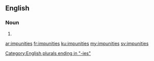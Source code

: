 ==English==

===Noun===
{{head|en|plural}}

# {{plural of|impunity|lang=en}}

[[Category:English plurals ending in "-ies"]]

[[ar:impunities]]
[[fr:impunities]]
[[ku:impunities]]
[[my:impunities]]
[[sv:impunities]]